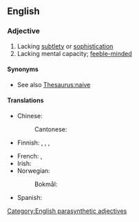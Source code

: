 {{also|simpleminded}}

==English==

===Adjective===
{{en-adj|head=[[simple]]-[[minded]]}}

# Lacking [[subtlety]] or [[sophistication]]
# Lacking mental capacity; [[feeble-minded]]

====Synonyms====
* See also [[Thesaurus:naive]]

====Translations====
{{trans-top|Lacking mental capacity}}
* Chinese:
*: Cantonese: {{t|yue|頭腦簡單|sc=Hani}}
* Finnish: {{t+|fi|heikkomielinen}}, {{t+|fi|heikkolahjainen}}, {{t+|fi|yksinkertainen}}, {{t|fi|vähäjärkinen}}
{{trans-mid}}
* French: {{t+|fr|simple d'esprit}}, {{t+|fr|simplet}}
* Irish: {{t|ga|aertha}}
* Norwegian:
*: Bokmål: {{t+|nb|enfoldig}}
* Spanish: {{t+|es|simplón}}
{{trans-bottom}}

[[Category:English parasynthetic adjectives]]